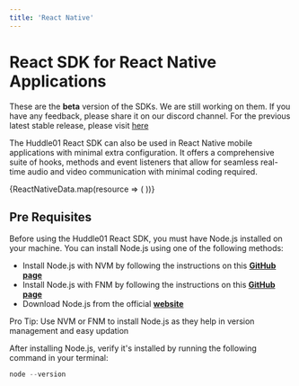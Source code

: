 ```yaml
---
title: 'React Native'
---
```



# React SDK for React Native Applications

<Callout>
  These are the <b>beta</b> version of the SDKs. We are still working on them. If you have any feedback, please share it on our discord channel. For the previous latest stable release, please visit <a className="text-bold underline" href="https://legacy.docs.huddle01.com/docs">here</a>
</Callout>

The Huddle01 React SDK can also be used in React Native mobile applications with minimal extra configuration. It offers a comprehensive suite of hooks, methods and event listeners that allow for seamless real-time audio and video communication with minimal coding required.

<div className="my-16 xl:max-w-none">
  <div className="not-prose mt-4 grid grid-cols-1 gap-8 sm:grid-cols-2 xl:grid-cols-3">
    {ReactNativeData.map(resource => (
      <GradientCard key={resource.href} resource={resource} />
    ))}
  </div>
</div>

## Pre Requisites

Before using the Huddle01 React SDK, you must have Node.js installed on your machine. You can install Node.js using one of the following methods:

- Install Node.js with NVM by following the instructions on this **[GitHub page](https://github.com/nvm-sh/nvm)**
- Install Node.js with FNM by following the instructions on this **[GitHub page](https://github.com/Schniz/fnm)**
- Download Node.js from the official **[website](https://nodejs.org/)**

<Callout>
 Pro Tip: Use NVM or FNM to install Node.js as they help in version management and easy updation

</Callout>

After installing Node.js, verify it's installed by running the following command in your terminal:

```jsx
node --version
```
